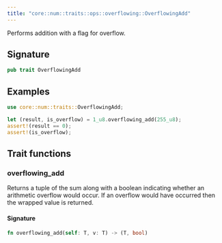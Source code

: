 ```yaml
---
title: "core::num::traits::ops::overflowing::OverflowingAdd"
---
```


Performs addition with a flag for overflow.

## Signature

```rust
pub trait OverflowingAdd
```



## Examples

```rust
use core::num::traits::OverflowingAdd;

let (result, is_overflow) = 1_u8.overflowing_add(255_u8);
assert!(result == 0);
assert!(is_overflow);
```


## Trait functions

### overflowing_add



Returns a tuple of the sum along with a boolean indicating whether an arithmetic overflow
would occur.
If an overflow would have occurred then the wrapped value is returned.





#### Signature

```rust
fn overflowing_add(self: T, v: T) -> (T, bool)
```


